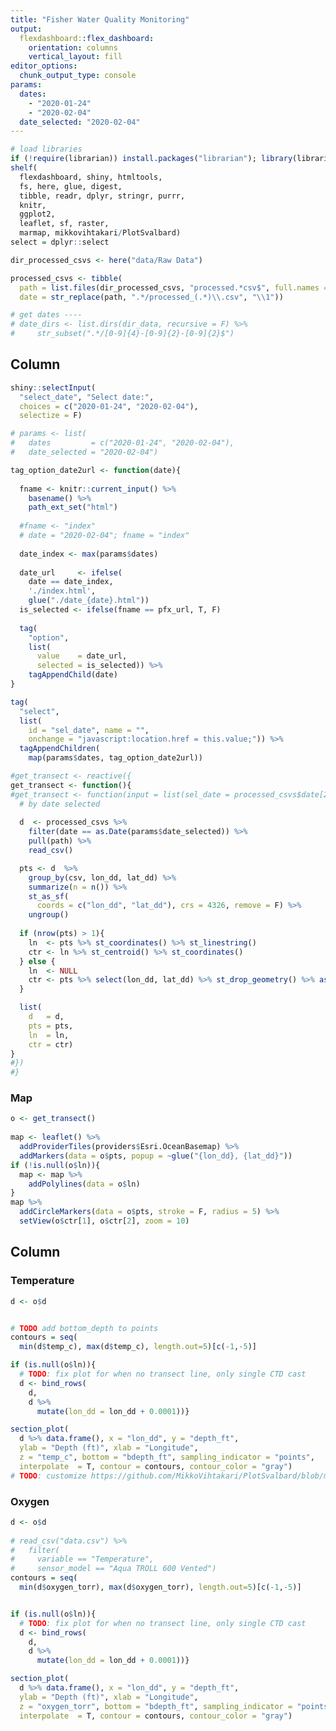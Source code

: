 ```yaml
---
title: "Fisher Water Quality Monitoring"
output:
  flexdashboard::flex_dashboard:
    orientation: columns
    vertical_layout: fill
editor_options:
  chunk_output_type: console
params:
  dates:
    - "2020-01-24"
    - "2020-02-04"
  date_selected: "2020-02-04"
---
```


```r
# load libraries
if (!require(librarian)) install.packages("librarian"); library(librarian)
shelf(
  flexdashboard, shiny, htmltools,
  fs, here, glue, digest,
  tibble, readr, dplyr, stringr, purrr,
  knitr,
  ggplot2,
  leaflet, sf, raster,
  marmap, mikkovihtakari/PlotSvalbard)
select = dplyr::select

dir_processed_csvs <- here("data/Raw Data")

processed_csvs <- tibble(
  path = list.files(dir_processed_csvs, "processed.*csv$", full.names = T),
  date = str_replace(path, ".*/processed_(.*)\\.csv", "\\1"))

# get dates ----
# date_dirs <- list.dirs(dir_data, recursive = F) %>% 
#     str_subset(".*/[0-9]{4}-[0-9]{2}-[0-9]{2}$")
```

Column {.tabset data-width=650}
-----------------------------------------------------------------------

```r
shiny::selectInput(
  "select_date", "Select date:", 
  choices = c("2020-01-24", "2020-02-04"),
  selectize = F)
```


```r
# params <- list(
#   dates         = c("2020-01-24", "2020-02-04"),
#   date_selected = "2020-02-04")

tag_option_date2url <- function(date){
  
  fname <- knitr::current_input() %>% 
    basename() %>% 
    path_ext_set("html")
  
  #fname <- "index"
  # date = "2020-02-04"; fname = "index"
  
  date_index <- max(params$dates)
  
  date_url     <- ifelse(
    date == date_index, 
    './index.html', 
    glue("./date_{date}.html"))
  is_selected <- ifelse(fname == pfx_url, T, F)
  
  tag(
    "option", 
    list(
      value    = date_url,
      selected = is_selected)) %>% 
    tagAppendChild(date)
}

tag(
  "select", 
  list(
    id = "sel_date", name = "", 
    onchange = "javascript:location.href = this.value;")) %>% 
  tagAppendChildren(
    map(params$dates, tag_option_date2url))
```

```r
#get_transect <- reactive({
get_transect <- function(){
#get_transect <- function(input = list(sel_date = processed_csvs$date[2])){
  # by date selected
  
  d  <- processed_csvs %>% 
    filter(date == as.Date(params$date_selected)) %>% 
    pull(path) %>% 
    read_csv()

  pts <- d  %>%
    group_by(csv, lon_dd, lat_dd) %>% 
    summarize(n = n()) %>% 
    st_as_sf(
      coords = c("lon_dd", "lat_dd"), crs = 4326, remove = F) %>% 
    ungroup()
  
  if (nrow(pts) > 1){
    ln  <- pts %>% st_coordinates() %>% st_linestring()
    ctr <- ln %>% st_centroid() %>% st_coordinates()
  } else {
    ln  <- NULL
    ctr <- pts %>% select(lon_dd, lat_dd) %>% st_drop_geometry() %>% as.numeric()
  }

  list(
    d   = d,
    pts = pts,
    ln  = ln,
    ctr = ctr)
}
#})
#}
```


### Map

```r
o <- get_transect()
  
map <- leaflet() %>% 
  addProviderTiles(providers$Esri.OceanBasemap) %>% 
  addMarkers(data = o$pts, popup = ~glue("{lon_dd}, {lat_dd}"))
if (!is.null(o$ln)){
  map <- map %>% 
    addPolylines(data = o$ln)
}
map %>% 
  addCircleMarkers(data = o$pts, stroke = F, radius = 5) %>% 
  setView(o$ctr[1], o$ctr[2], zoom = 10)
```

Column {data-width=350}
-----------------------------------------------------------------------

### Temperature

```r
d <- o$d


# TODO add bottom_depth to points
contours = seq(
  min(d$temp_c), max(d$temp_c), length.out=5)[c(-1,-5)]

if (is.null(o$ln)){
  # TODO: fix plot for when no transect line, only single CTD cast
  d <- bind_rows(
    d,
    d %>% 
      mutate(lon_dd = lon_dd + 0.0001))}

section_plot(
  d %>% data.frame(), x = "lon_dd", y = "depth_ft", 
  ylab = "Depth (ft)", xlab = "Longitude",
  z = "temp_c", bottom = "bdepth_ft", sampling_indicator = "points",
  interpolate  = T, contour = contours, contour_color = "gray")
# TODO: customize https://github.com/MikkoVihtakari/PlotSvalbard/blob/master/R/section_plot.R
```

### Oxygen

```r
d <- o$d
  
# read_csv("data.csv") %>% 
#   filter(
#     variable == "Temperature",
#     sensor_model == "Aqua TROLL 600 Vented")
contours = seq(
  min(d$oxygen_torr), max(d$oxygen_torr), length.out=5)[c(-1,-5)]


if (is.null(o$ln)){
  # TODO: fix plot for when no transect line, only single CTD cast
  d <- bind_rows(
    d,
    d %>% 
      mutate(lon_dd = lon_dd + 0.0001))}

section_plot(
  d %>% data.frame(), x = "lon_dd", y = "depth_ft",
  ylab = "Depth (ft)", xlab = "Longitude",
  z = "oxygen_torr", bottom = "bdepth_ft", sampling_indicator = "points",
  interpolate  = T, contour = contours, contour_color = "gray")
```

